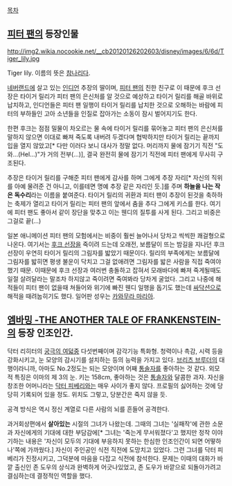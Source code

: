 [[목차]]

== [[피터 팬]]의 등장인물 ==
http://img2.wikia.nocookie.net/__cb20120126202603/disney/images/6/6d/Tiger_lily.jpg

Tiger lily. 이름의 뜻은 [[참나리]]다.

[[네버랜드]]에 살고 있는 [[인디언]] 추장의 딸이며, [[피터 팬]]의 친한 친구로 이 때문에 후크 선장은 타이거 릴리가 피터 팬의 은신처를 알 것으로 예상하고 타이거 릴리를 해골 바위로 납치하고, 인디언들은 피터 팬 일행이 타이거 릴리를 납치한 것으로 오해하는 바람에 피터의 부하들인 고아 소년들을 인질로 잡아가는 소동이 잠시 벌어지기도 한다.

한편 후크는 점점 밀물이 차오르는 물 속에 타이거 릴리를 묶어놓고 피터 팬의 은신처를 말하지 않으면 이대로 빠져 죽도록 내버려 두겠다며 협박하지만 타이거 릴리는 끝까지 입을 열지 않았고[* 다만 이러다 보니 대사가 정말 없다. 머리까지 물에 잠기기 직전 "도와...(Hel...)"가 거의 전부(...)], 결국 완전히 물에 잠기기 직전에 피터 팬에게 무사히 구조된다.

추장은 타이거 릴리를 구해준 피터 팬에게 감사를 하며 그에게 추장 자리[* 자신의 직위를 아예 물려준 건 아니고, 이를테면 명예 추장 같은 자리인 듯.]를 주며 '''하늘을 나는 작은 독수리'''라는 이름을 붙여준다. 타이거 릴리의 귀환과 피터 팬이 추장이 된것을 축하하는 축제가 열리고 타이거 릴리는 피터 팬의 앞에서 춤을 추다 그에게 키스를 한다. 여기에 피터 팬도 좋아서 같이 장단을 맞추고 이는 웬디의 질투를 사게 된다. 그리고 비중은 그걸로 끝(...)

일본 애니메이션 피터 팬의 모험에서는 비중이 훨씬 늘어나서 당차고 씩씩한 쾌걸형으로 나온다. 여기서는 [[후크 선장]]을 죽이려 드는데 오래전, 보름달이 뜨는 밤길을 지나던 후크 선장이 우연히 타이거 릴리의 그림자를 밟았기 때문이다. 릴리의 부족에게는 보름달에 그림자를 밟히면 평생 불운이 닥치고 그걸 없애려면 그림자를 밟은 사람을 직접 죽여야 했기 때문. 이때문에 후크 선장과 여러번 충돌하고 잡혀서 모래바다에 빠져 죽게될때도 일절 살려달라는 말조차 하지않고 죽이려면 죽여봐라 당차게 굴었다. 그리고 나중에 해적들이 피터 팬이 없을때 쳐들어와 위기에 빠진 웬디 일행을 돕기도 했는데 [[싸닥션]]으로 해적을 때려눕히기도 했다. 일어판 성우는 [[카와무라 마리아]].

== [[엠바밍 -THE ANOTHER TALE OF FRANKENSTEIN-]]의 등장 인조인간. ==

닥터 리히터의 [[궁극의 여덟]]중 다섯번째이며 감각기능 특화형.
청력이나 촉감, 시력 등을 강화시키고, 눈 모양의 감시기를 설치하는 등의 능력을 가지고 있다. [[브리츠 브루더]]의 대행이라니까, 아마도 No.2정도는 되는 모양이며 어째 [[통솔자]]를 좋아하는 것 같다.
외모적 특징은 이마의 제 3의 눈. 
키는 158cm, 좋아하는 것은 [[통솔자]]와 달콤한 과자.
자신을 창조한 어머니라는 [[닥터 피베리]]와는 매우 사이가 좋지 않다. 프로필의 싫어하는 것에 당당히 기록되어 있을 정도.
위치도 그렇고, 당분간은 죽지 않을 듯.

공격 방식은 역시 정신 계열로 다른 사람의 뇌를 흔들어 공격한다. 

과거회상편에서 '''살아있는''' 시절의 그녀가 나왔는데. 그때의 그녀는 '실패작'에 관한 소문과 자신에게의 기대에 대한 부담감에[* 그녀는 '죽는게 무서워졌다'고 했지만 정작 이야기하는 내용은 '자신이 모두의 기대에 부응하지 못하는 한심한 인조인간이 되면 어떻하나'쪽에 가까웠다.]  자신이 주인공인 식전 직전에 도망치고 있었다.
그런 그녀를 닥터 피베리가 진정시키고, 그덕분에 마음을 다잡고 식전에 참석한다. 문제는 이때의 대화가 바깥 출신인 존 도우의 상식과 완벽하게 어긋나있었고, 존 도우가 바깥으로 되돌아가려고 결심하는데 결정적인 역할을 했다.
